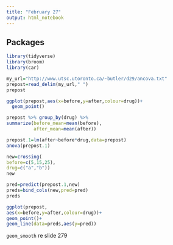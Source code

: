```yaml
---
title: "February 27"
output: html_notebook
---
```


## Packages

```r
library(tidyverse)
library(broom)
library(car)
```

```r
my_url="http://www.utsc.utoronto.ca/~butler/d29/ancova.txt"
prepost=read_delim(my_url," ")
prepost
```

```r
ggplot(prepost,aes(x=before,y=after,colour=drug))+
  geom_point()
```

```r
prepost %>% group_by(drug) %>%
summarize(before_mean=mean(before),
          after_mean=mean(after))
```

```r
prepost.1=lm(after~before*drug,data=prepost)
anova(prepost.1)
```

```r
new=crossing(
before=c(5,15,25),
drug=c("a","b"))
new
```

```r
pred=predict(prepost.1,new)
preds=bind_cols(new,pred=pred)
preds
```

```r
ggplot(prepost,
aes(x=before,y=after,colour=drug))+
geom_point()+
geom_line(data=preds,aes(y=pred))
```

`geom_smooth` re slide 279

